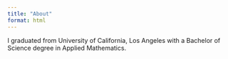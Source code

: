 ```yaml
---
title: "About"
format: html
---
```


I graduated from University of California, Los Angeles with a Bachelor of Science degree in Applied Mathematics.
